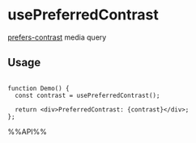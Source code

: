 # usePreferredContrast

[prefers-contrast](https://developer.mozilla.org/en-US/docs/Web/CSS/@media/prefers-contrast) media query


## Usage

```tsx live

function Demo() {
  const contrast = usePreferredContrast();

  return <div>PreferredContrast: {contrast}</div>;
};

```

%%API%%